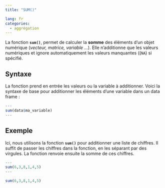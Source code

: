 ```yaml
---
title: "SUM()"

lang: fr
categories:
  - aggrégation
---
```


La fonction **`sum()`**, permet de calculer la **somme** des éléments d'un objet numérique (*vecteur, matrice, variable ...*). Elle n'additionne que les valeurs numériques et ignore automatiquement les valeurs manquantes ((`NA`) si spécifié.

## Syntaxe

La fonction prend en entrée les valeurs ou la variable à additionner. Voici la syntaxe de base pour additionner les éléments d’une variable dans un data frame :

``` r
---
sum(data$ma_variable)
---
```

## Exemple

Ici, nous utilisons la fonction **`sum()`** pour additionner une liste de chiffres. Il suffit de passer les chiffres dans la fonction, en les séparant par des virgules. La fonction renvoie ensuite la somme de ces chiffres.

``` r
---
sum(6,3,8,1,4,5)
---
```

```r
sum(6,3,8,1,4,5)
```
